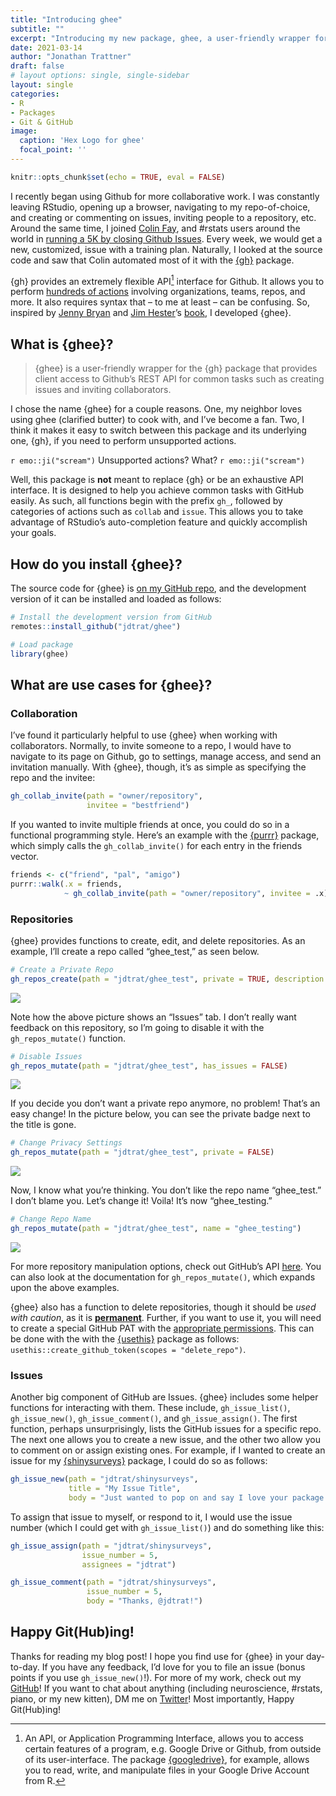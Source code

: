 ```yaml
---
title: "Introducing ghee"
subtitle: ""
excerpt: "Introducing my new package, ghee, a user-friendly wrapper for the {gh} package that provides client access to Github's REST API for common tasks such as creating issues and inviting collaborators."
date: 2021-03-14
author: "Jonathan Trattner"
draft: false
# layout options: single, single-sidebar
layout: single
categories:
- R
- Packages
- Git & GitHub
image:
  caption: 'Hex Logo for ghee'
  focal_point: ''
---
```


```r
knitr::opts_chunk$set(echo = TRUE, eval = FALSE)
```

I recently began using Github for more collaborative work. I was constantly leaving RStudio, opening up a browser, navigating to my repo-of-choice, and creating or commenting on issues, inviting people to a repository, etc. Around the same time, I joined [Colin Fay](https://colinfay.me), and \#rstats users around the world in [running a 5K by closing Github Issues](https://github.com/ColinFay/ur-first-5k). Every week, we would get a new, customized, issue with a training plan. Naturally, I looked at the source code and saw that Colin automated most of it with the [{gh}](http://gh.r-lib.org/) package.

{gh} provides an extremely flexible API[^1] interface for Github. It allows you to perform [hundreds of actions](https://docs.github.com/en/rest/overview/endpoints-available-for-github-apps) involving organizations, teams, repos, and more. It also requires syntax that -- to me at least -- can be confusing. So, inspired by [Jenny Bryan](https://jennybryan.org) and [Jim Hester](http://jimhester.com/)'s [book](http://happygitwithr.com/), I developed {ghee}.

[^1]: An API, or Application Programming Interface, allows you to access certain features of a program, e.g. Google Drive or Github, from outside of its user-interface. The package [{googledrive}](http://googledrive.tidyverse.org/), for example, allows you to read, write, and manipulate files in your Google Drive Account from R.

## What is {ghee}?

> {ghee} is a user-friendly wrapper for the {gh} package that provides client access to Github's REST API for common tasks such as creating issues and inviting collaborators.

I chose the name {ghee} for a couple reasons. One, my neighbor loves using ghee (clarified butter) to cook with, and I've become a fan. Two, I think it makes it easy to switch between this package and its underlying one, {gh}, if you need to perform unsupported actions.

<div align = "center">
`r emo::ji("scream")` Unsupported actions? What? `r emo::ji("scream")`
</div>

Well, this package is **not** meant to replace {gh} or be an exhaustive API interface. It is designed to help you achieve common tasks with GitHub easily. As such, all functions begin with the prefix `gh_`, followed by categories of actions such as `collab` and `issue`. This allows you to take advantage of RStudio's auto-completion feature and quickly accomplish your goals.

## How do you install {ghee}?

The source code for {ghee} is [on my GitHub repo](https://github.com/jdtrat/ghee), and the development version of it can be installed and loaded as follows:

``` r
# Install the development version from GitHub
remotes::install_github("jdtrat/ghee")

# Load package
library(ghee)
```

## What are use cases for {ghee}?

### Collaboration

I've found it particularly helpful to use {ghee} when working with collaborators. Normally, to invite someone to a repo, I would have to navigate to its page on Github, go to settings, manage access, and send an invitation manually. With {ghee}, though, it's as simple as specifying the repo and the invitee:

```r

gh_collab_invite(path = "owner/repository",
                 invitee = "bestfriend")
```

If you wanted to invite multiple friends at once, you could do so in a functional programming style. Here's an example with the [{purrr}](http://purrr.tidyverse.org/) package, which simply calls the `gh_collab_invite()` for each entry in the friends vector.

```r

friends <- c("friend", "pal", "amigo")
purrr::walk(.x = friends, 
            ~ gh_collab_invite(path = "owner/repository", invitee = .x))
```

### Repositories

{ghee} provides functions to create, edit, and delete repositories. As an example, I'll create a repo called "ghee_test," as seen below.

```r

# Create a Private Repo
gh_repos_create(path = "jdtrat/ghee_test", private = TRUE, description = "A test repository.")
```

![](ghee-images/ghee_test_create.png)

Note how the above picture shows an "Issues" tab. I don't really want feedback on this repository, so I'm going to disable it with the `gh_repos_mutate()` function.

```r
# Disable Issues
gh_repos_mutate(path = "jdtrat/ghee_test", has_issues = FALSE)
```

![](ghee-images/ghee_test_mutate_issues.png)

If you decide you don't want a private repo anymore, no problem! That's an easy change! In the picture below, you can see the private badge next to the title is gone.

```r
# Change Privacy Settings
gh_repos_mutate(path = "jdtrat/ghee_test", private = FALSE)
```

![](ghee-images/ghee_test_mutate_privacy.png)

Now, I know what you're thinking. You don't like the repo name "ghee_test." I don't blame you. Let's change it! Voila! It's now "ghee_testing."

```r
# Change Repo Name
gh_repos_mutate(path = "jdtrat/ghee_test", name = "ghee_testing")
```

![](ghee-images/ghee_test_mutate_name.png)

For more repository manipulation options, check out GitHub's API [here](https://docs.github.com/en/rest/reference/repos#update-a-repository). You can also look at the documentation for `gh_repos_mutate()`, which expands upon the above examples.

{ghee} also has a function to delete repositories, though it should be *used with caution*, as it is [**permanent**]{.ul}. Further, if you want to use it, you will need to create a special GitHub PAT with the [appropriate permissions](https://docs.github.com/en/github/administering-a-repository/deleting-a-repository). This can be done with the with the [{usethis}](http://usethis.r-lib.org) package as follows: `usethis::create_github_token(scopes = "delete_repo")`.

### Issues

Another big component of GitHub are Issues. {ghee} includes some helper functions for interacting with them. These include, `gh_issue_list()`, `gh_issue_new()`, `gh_issue_comment()`, and `gh_issue_assign()`. The first function, perhaps unsurprisingly, lists the GitHub issues for a specific repo. The next one allows you to create a new issue, and the other two allow you to comment on or assign existing ones. For example, if I wanted to create an issue for my [{shinysurveys}](https://github.com/jdtrat/shinysurveys) package, I could do so as follows:

```r

gh_issue_new(path = "jdtrat/shinysurveys", 
             title = "My Issue Title", 
             body = "Just wanted to pop on and say I love your package!")

```

To assign that issue to myself, or respond to it, I would use the issue number (which I could get with `gh_issue_list()`) and do something like this:

```r

gh_issue_assign(path = "jdtrat/shinysurveys",
                issue_number = 5, 
                assignees = "jdtrat")

gh_issue_comment(path = "jdtrat/shinysurveys", 
                 issue_number = 5, 
                 body = "Thanks, @jdtrat!")
```

## Happy Git(Hub)ing!

Thanks for reading my blog post! I hope you find use for {ghee} in your day-to-day. If you have any feedback, I'd love for you to file an issue (bonus points if you use `gh_issue_new()`!). For more of my work, check out my [GitHub](https://github.com/jdtrat)! If you want to chat about anything (including neuroscience, \#rstats, piano, or my new kitten), DM me on [Twitter](https://twitter.com/jdtrat)! Most importantly, Happy Git(Hub)ing!

